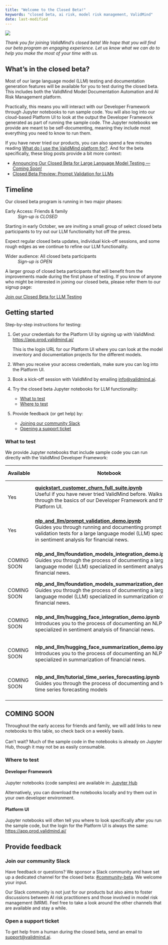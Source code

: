 ```yaml
---
title: "Welcome to the Closed Beta!"
keywords: "closed beta, ai risk, model risk management, ValidMind"
date: last-modified
---
```


![](closed-beta-banner.png)

_Thank you for joining ValidMind's closed beta! We hope that you will find our beta program an engaging experience. Let us know what we can do to help you make the most of your time with us._

## What’s in the closed beta?

Most of our large language model (LLM) testing and documentation generation features will be available for you to test during the closed beta. This includes both the ValidMind Model Documentation Automation and AI Risk Management platform. 

Practically, this means you will interact with our Developer Framework through Jupyter notebooks to run sample code. You will also log into our cloud-based Platform UI to look at the output the Developer Framework generated as part of running the sample code. The Jupyter notebooks we provide are meant to be self-documenting, meaning they include most everything you need to know to run them. 

If you have never tried our products, you can also spend a few minutes reading [What do I use the ValidMind platform for?](get-started.qmd#what-do-i-use-the-validmind-platform-for). And for the beta specifically, these blog posts provide a bit more context:

- [Announcing Our Closed Beta for Large Language Model Testing — Coming Soon!](https://validmind.com/announcing-validminds-closed-beta-coming-soon/)
- [Closed Beta Preview: Prompt Validation for LLMs](https://validmind.com/closed-beta-preview-prompt-validation-for-llms/)

## Timeline 

Our closed beta program is running in two major phases:

::: {.grid}
::: {.g-col-6}
Early Access: Friends & family
: _Sign-up is CLOSED_ 

Starting in early October, we are inviting a small group of select closed beta participants to try out our LLM functionality hot off the press. 

Expect regular closed beta updates, individual kick-off sessions, and some rough edges as we continue to refine our LLM functionality. 
:::

::: {.g-col-6}
Wider audience: All closed beta participants
: _Sign-up is OPEN_ 

A larger group of closed beta participants that will benefit from the improvements made during the first phase of testing. If you know of anyone who might be interested in joining our closed beta, please refer them to our signup page: 

[Join our Closed Beta for LLM Testing](join-closed-beta.qmd)

:::

:::


## Getting started

Step-by-step instructions for testing: 

<!--- TO DO Do we need the OW folks to follow this step? --->
1. Get your credentials for the Platform UI by signing up with ValidMind: <https://app.prod.validmind.ai/>
   
   This is the login URL for our Platform UI where you can look at the model inventory and documentation projects for the different models. 

2. When you receive your access credentials, make sure you can log into the Platform UI.

3. Book a kick-off session with ValidMind by emailing <info@validmind.ai>.

4. Try the closed beta Jupyter notebooks for LLM functionality: 
   
   - [What to test](#what-to-test)
   - [Where to test](#where-to-test)

5. Provide feedback (or get help) by:
   
   - [Joining our community Slack](#join-our-community-slack)
   - [Opening a support ticket](#support)

### What to test

We provide Jupyter notebooks that include sample code you can run directly with the ValidMind Developer Framework: 

| Available | Notebook | Model Inventory |
|-----------|----------|-----------------|
| Yes | **[quickstart_customer_churn_full_suite.ipynb](../notebooks/quickstart_customer_churn_full_suite.ipynb)**<br>Useful if you have never tried ValidMind before. Walks you through the basics of our Developer Framework and the Platform UI. | [Demo] Customer Churn Model Documentation — Full Suite
| Yes | **[nlp_and_llm/prompt_validation_demo.ipynb](https://jupyterhub.validmind.ai/hub/user-redirect/lab/tree/nlp_and_llm/prompt_validation_demo.ipynb)**<br>Guides you through running and documenting prompt validation tests for a large language model (LLM) specialized in sentiment analysis for financial news. | [Demo] Foundation Model - Text Sentiment Analysis
| COMING SOON | **nlp_and_llm/foundation_models_integration_demo.ipynb**<br>Guides you through the process of documenting a large language model (LLM) specialized in sentiment analysis for financial news. | [Demo] Foundation Model - Text Sentiment Analysis
| COMING SOON | **nlp_and_llm/foundation_models_summarization_demo.ipynb**<br>Guides you through the process of documenting a large language model (LLM) specialized in summarization of financial news. | [Demo] Foundation Model - Text Summarization
| COMING SOON | **nlp_and_llm/hugging_face_integration_demo.ipynb**<br>Introduces you to the process of documenting an NLP model specialized in sentiment analysis of financial news. | [Demo] Hugging Face - Text Sentiment Analysis
| COMING SOON | **nlp_and_llm/hugging_face_summarization_demo.ipynb**<br>Introduces you to the process of documenting an NLP model specialized in summarization of financial news. | [Demo] Hugging Face - Text Summarization
| COMING SOON | **nlp_and_llm/tutorial_time_series_forecasting.ipynb**<br>Guides you through the process of documenting and testing time series forecasting models | [Demo] Interest Rate Time Series Forecasting Model
<!--- | COMING SOON<br> | N/A | Credit Risk Model --->

::: {.column-margin}
::: {.callout-important}
## COMING SOON
Throughout the early access for friends and family, we will add links to new notebooks to this table, so check back on a weekly basis.<br><br>Can't wait? Much of the sample code in the notebooks is already on Jupyter Hub, though it may not be as easily consumable.
:::
:::

### Where to test

#### Developer Framework

Jupyter notebooks (code samples) are available in: [Jupyter Hub](https://jupyterhub.validmind.ai) 

Alternatively, you can download the notebooks locally and try them out in your own developer environment.

#### Platform UI

Jupyter notebooks will often tell you where to look specifically after you run the sample code, but the login for the Platform UI is always the same: <https://app.prod.validmind.ai/> 

<!--- TO DO Explain model inventory and the models we provide (vs documentation project). Or do a mini product tour? --->

## Provide feedback
 
### Join our community Slack

Have feedback or questions? We sponsor a Slack community and have set up a dedicated channel for the closed beta: [#community-beta](https://validmind.slack.com/archives/C05TVKK1L30). We welcome your input.

Our Slack community is not just for our products but also aims to foster discussions between AI risk practitioners and those involved in model risk management (MRM). Feel free to take a look around the other channels that are available and stay a while. 

### Open a support ticket

To get help from a human during the closed beta, send an email to <support@validmind.ai>.

<!--- 
## FAQ

TBD
--->
